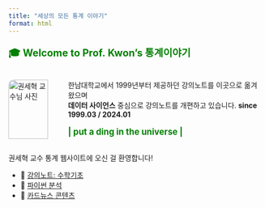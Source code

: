 ```yaml
---
title: "세상의 모든 통계 이야기"
format: html
---
```


<div style="color:green; font-size: 1.4em; font-weight: bold;">
🎓 Welcome to Prof. Kwon's 통계이야기
</div>

:::{.columns}

::: {.column width="20%"}
<img src="/images/myself.png" alt="권세혁 교수님 사진"  
     style="border-radius: 10px; width: 90%; margin-right: 1rem;">
:::

::: {.column width="80%"}

한남대학교에서 1999년부터 제공하던 강의노트를 이곳으로 옮겨 왔으며  
**데이터 사이언스** 중심으로 강의노트를 개편하고 있습니다. **since 1999.03 / 2024.01**

<div style="color:green; font-size: 1.2em; font-weight:bold;">
\| put a ding in the universe |
</div>

:::

:::

권세혁 교수 통계 웹사이트에 오신 걸 환영합니다!

- 📘 [강의노트: 수학기초](notes/math/index.qmd)
- 🐍 [파이썬 분석](python/analysis.ipynb)
- 📰 [카드뉴스 콘텐츠](cards/news01.qmd)
